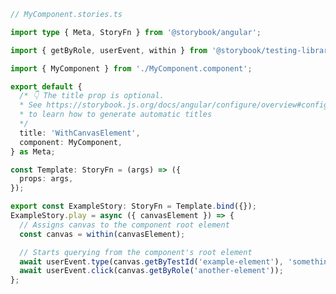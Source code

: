 ```ts
// MyComponent.stories.ts

import type { Meta, StoryFn } from '@storybook/angular';

import { getByRole, userEvent, within } from '@storybook/testing-library';

import { MyComponent } from './MyComponent.component';

export default {
  /* 👇 The title prop is optional.
  * See https://storybook.js.org/docs/angular/configure/overview#configure-story-loading
  * to learn how to generate automatic titles
  */
  title: 'WithCanvasElement',
  component: MyComponent,
} as Meta;

const Template: StoryFn = (args) => ({
  props: args,
});

export const ExampleStory: StoryFn = Template.bind({});
ExampleStory.play = async ({ canvasElement }) => {
  // Assigns canvas to the component root element
  const canvas = within(canvasElement);

  // Starts querying from the component's root element
  await userEvent.type(canvas.getByTestId('example-element'), 'something');
  await userEvent.click(canvas.getByRole('another-element'));
};
```